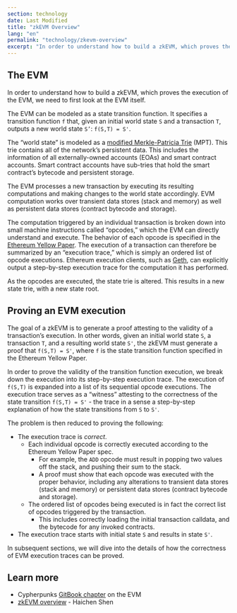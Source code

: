 ```yaml
---
section: technology
date: Last Modified
title: "zkEVM Overview"
lang: "en"
permalink: "technology/zkevm-overview"
excerpt: "In order to understand how to build a zkEVM, which proves the execution of the EVM, we need to first look at the EVM itself."
---
```



## The EVM

In order to understand how to build a zkEVM, which proves the execution of the EVM, we need to first look at the EVM itself.

The EVM can be modeled as a state transition function. It specifies a transition function `f` that, given an initial world state `S` and a transaction `T`, outputs a new world state `S’`: `f(S,T) = S'`.

The “world state” is modeled as a [modified Merkle-Patricia Trie](https://ethereum.org/en/developers/docs/data-structures-and-encoding/patricia-merkle-trie/) (MPT). This trie contains all of the network’s persistent data. This includes the information of all externally-owned accounts (EOAs) and smart contract accounts. Smart contract accounts have sub-tries that hold the smart contract’s bytecode and persistent storage.

The EVM processes a new transaction by executing its resulting computations and making changes to the world state accordingly. EVM computation works over transient data stores (stack and memory) as well as persistent data stores (contract bytecode and storage).

<ClickToZoom src={zkevm1} />

The computation triggered by an individual transaction is broken down into small machine instructions called “opcodes,” which the EVM can directly understand and execute. The behavior of each opcode is specified in the [Ethereum Yellow Paper](https://ethereum.github.io/yellowpaper/paper.pdf). The execution of a transaction can therefore be summarized by an “execution trace,” which is simply an ordered list of opcode executions. Ethereum execution clients, such as [Geth](https://geth.ethereum.org/), can explicitly output a step-by-step execution trace for the computation it has performed.

<ClickToZoom src={zkevm2} />

As the opcodes are executed, the state trie is altered. This results in a new state trie, with a new state root.

## Proving an EVM execution

The goal of a zkEVM is to generate a proof attesting to the validity of a transaction’s execution. In other words, given an initial world state `S`, a transaction `T`, and a resulting world state `S'`, the zkEVM must generate a proof that `f(S,T) = S'`, where `f` is the state transition function specified in the Ethereum Yellow Paper.

In order to prove the validity of the transition function execution, we break down the execution into its step-by-step execution trace. The execution of `f(S,T)` is expanded into a list of its sequential opcode executions. The execution trace serves as a “witness” attesting to the correctness of the state transition `f(S,T) = S'` - the trace in a sense a step-by-step explanation of how the state transitions from `S` to `S'`.

The problem is then reduced to proving the following:

- The execution trace is _correct_.
  - Each individual opcode is correctly executed according to the Ethereum Yellow Paper spec.
    - For example, the `ADD` opcode must result in popping two values off the stack, and pushing their sum to the stack.
    - A proof must show that each opcode was executed with the proper behavior, including any alterations to transient data stores (stack and memory) or persistent data stores (contract bytecode and storage).
  - The ordered list of opcodes being executed is in fact the correct list of opcodes triggered by the transaction.
    - This includes correctly loading the initial transaction calldata, and the bytecode for any invoked contracts.
- The execution trace starts with initial state `S` and results in state `S'`.

<ClickToZoom src={zkevm3} />

In subsequent sections, we will dive into the details of how the correctness of EVM execution traces can be proved.

## Learn more

- Cypherpunks [GitBook chapter](https://cypherpunks-core.github.io/ethereumbook/13evm.html) on the EVM
- [zkEVM overview](https://youtu.be/NHwd-gJ8xg4) - Haichen Shen

